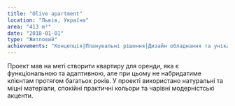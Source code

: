 ```yaml
---
title: "Olive apartment"
location: "Львів, Україна"
area: "413 m²"
date: "2018-01-01"
type: "Житловий"
achievements: "Концепція|Планувальні рішення|Дизайн обладнання та унікальних елементів|3d візуалізація|Креслення"
---
```


Проект мав на меті створити квартиру для оренди, яка є функціональною та адаптивною, але при цьому не набридатиме клієнтам протягом багатьох років. У проекті використано натуральні та міцні матеріали, спокійні практичні кольори та чарівні модерністські акценти.
